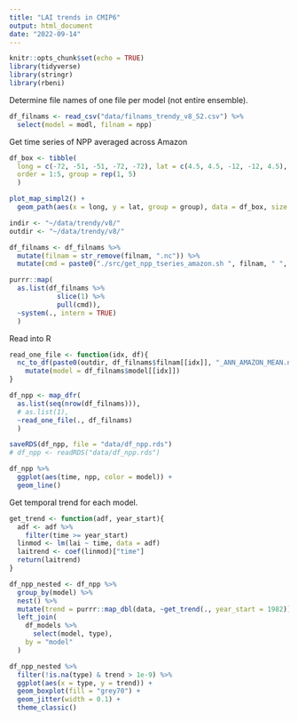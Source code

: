 ```yaml
---
title: "LAI trends in CMIP6"
output: html_document
date: "2022-09-14"
---
```


```r
knitr::opts_chunk$set(echo = TRUE)
library(tidyverse)
library(stringr)
library(rbeni)
```

Determine file names of one file per model (not entire ensemble).
```r
df_filnams <- read_csv("data/filnams_trendy_v8_S2.csv") %>% 
  select(model = modl, filnam = npp)
```

<!-- Download files. -->
<!-- ```{r} -->
<!-- indir <- "/nfs/ch4/data/cmip6-Next_Generation/lai/mon/g025/" -->
<!-- outdir <- "~/data/cmip6/mon/g025/" -->

<!-- df <- filnams_reduced %>%  -->
<!--   mutate(cmd = paste0("scp bestocke@euler.ethz.ch:/nfs/ch4/data/cmip6-Next_Generation/lai/mon/g025/", filnam, " ", outdir)) -->

<!-- out <- purrr::map(as.list(df %>% pull(cmd)), ~system(., intern = TRUE)) -->
<!-- ``` -->

Get time series of NPP averaged across Amazon
```r
df_box <- tibble(
  long = c(-72, -51, -51, -72, -72), lat = c(4.5, 4.5, -12, -12, 4.5),
  order = 1:5, group = rep(1, 5)
  )

plot_map_simpl2() +
  geom_path(aes(x = long, y = lat, group = group), data = df_box, size = 0.3, color = "red")
```


```r
indir <- "~/data/trendy/v8/"
outdir <- "~/data/trendy/v8/"

df_filnams <- df_filnams %>% 
  mutate(filnam = str_remove(filnam, ".nc")) %>% 
  mutate(cmd = paste0("./src/get_npp_tseries_amazon.sh ", filnam, " ", indir, " ", outdir))

purrr::map(
  as.list(df_filnams %>% 
            slice(1) %>% 
            pull(cmd)), 
  ~system(., intern = TRUE)
  )
```

Read into R
```r
read_one_file <- function(idx, df){
  nc_to_df(paste0(outdir, df_filnams$filnam[[idx]], "_ANN_AMAZON_MEAN.nc"), varnam = "npp") %>% 
    mutate(model = df_filnams$model[[idx]])
}

df_npp <- map_dfr(
  as.list(seq(nrow(df_filnams))),
  # as.list(1),
  ~read_one_file(., df_filnams)
  )
```

```r
saveRDS(df_npp, file = "data/df_npp.rds")
# df_npp <- readRDS("data/df_npp.rds")

df_npp %>% 
  ggplot(aes(time, npp, color = model)) +
  geom_line()
```

Get temporal trend for each model.
```r
get_trend <- function(adf, year_start){
  adf <- adf %>% 
    filter(time >= year_start)
  linmod <- lm(lai ~ time, data = adf)
  laitrend <- coef(linmod)["time"]
  return(laitrend)
}

df_npp_nested <- df_npp %>% 
  group_by(model) %>% 
  nest() %>% 
  mutate(trend = purrr::map_dbl(data, ~get_trend(., year_start = 1982))) %>% 
  left_join(
    df_models %>% 
      select(model, type),
    by = "model"
  )

df_npp_nested %>% 
  filter(!is.na(type) & trend > 1e-9) %>% 
  ggplot(aes(x = type, y = trend)) +
  geom_boxplot(fill = "grey70") +
  geom_jitter(width = 0.1) +
  theme_classic()
```
